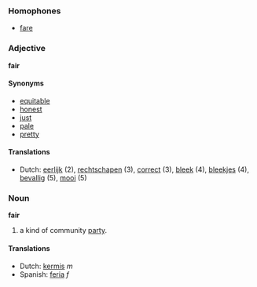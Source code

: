 ===Homophones===
*[[fare]]

===Adjective===
'''fair'''

====Synonyms====
*[[equitable]]
*[[honest]]
*[[just]]
*[[pale]]
*[[pretty]]

====Translations====
*Dutch: [[eerlijk]] (2), [[rechtschapen]] (3), [[correct]] (3), [[bleek]] (4), [[bleekjes]] (4), [[bevallig]] (5), [[mooi]] (5)

===Noun===
'''fair'''

# a kind of community [[party]].

====Translations====
*Dutch: [[kermis]] ''m''
*Spanish: [[feria]] ''f''